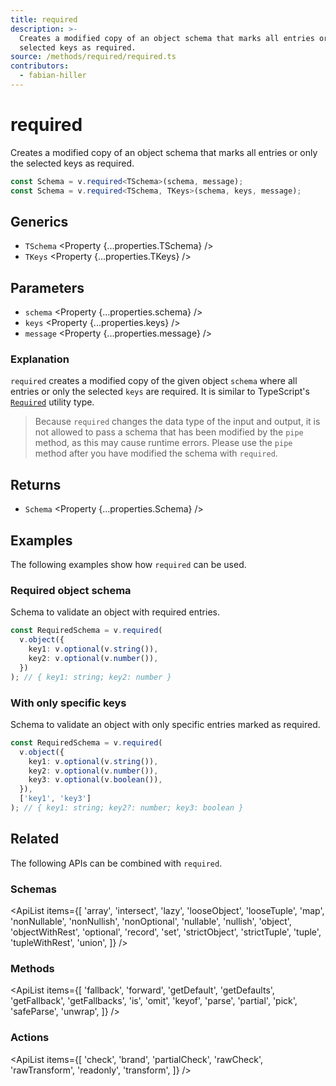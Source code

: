 ```yaml
---
title: required
description: >-
  Creates a modified copy of an object schema that marks all entries or only the
  selected keys as required.
source: /methods/required/required.ts
contributors:
  - fabian-hiller
---
```



# required

Creates a modified copy of an object schema that marks all entries or only the selected keys as required.

```ts
const Schema = v.required<TSchema>(schema, message);
const Schema = v.required<TSchema, TKeys>(schema, keys, message);
```

## Generics

- `TSchema` <Property {...properties.TSchema} />
- `TKeys` <Property {...properties.TKeys} />

## Parameters

- `schema` <Property {...properties.schema} />
- `keys` <Property {...properties.keys} />
- `message` <Property {...properties.message} />

### Explanation

`required` creates a modified copy of the given object `schema` where all entries or only the selected `keys` are required. It is similar to TypeScript's [`Required`](https://www.typescriptlang.org/docs/handbook/utility-types.html#requiredtype) utility type.

> Because `required` changes the data type of the input and output, it is not allowed to pass a schema that has been modified by the <Link href='../pipe/'>`pipe`</Link> method, as this may cause runtime errors. Please use the <Link href='../pipe/'>`pipe`</Link> method after you have modified the schema with `required`.

## Returns

- `Schema` <Property {...properties.Schema} />

## Examples

The following examples show how `required` can be used.

### Required object schema

Schema to validate an object with required entries.

```ts
const RequiredSchema = v.required(
  v.object({
    key1: v.optional(v.string()),
    key2: v.optional(v.number()),
  })
); // { key1: string; key2: number }
```

### With only specific keys

Schema to validate an object with only specific entries marked as required.

```ts
const RequiredSchema = v.required(
  v.object({
    key1: v.optional(v.string()),
    key2: v.optional(v.number()),
    key3: v.optional(v.boolean()),
  }),
  ['key1', 'key3']
); // { key1: string; key2?: number; key3: boolean }
```

## Related

The following APIs can be combined with `required`.

### Schemas

<ApiList
  items={[
    'array',
    'intersect',
    'lazy',
    'looseObject',
    'looseTuple',
    'map',
    'nonNullable',
    'nonNullish',
    'nonOptional',
    'nullable',
    'nullish',
    'object',
    'objectWithRest',
    'optional',
    'record',
    'set',
    'strictObject',
    'strictTuple',
    'tuple',
    'tupleWithRest',
    'union',
  ]}
/>

### Methods

<ApiList
  items={[
    'fallback',
    'forward',
    'getDefault',
    'getDefaults',
    'getFallback',
    'getFallbacks',
    'is',
    'omit',
    'keyof',
    'parse',
    'partial',
    'pick',
    'safeParse',
    'unwrap',
  ]}
/>

### Actions

<ApiList
  items={[
    'check',
    'brand',
    'partialCheck',
    'rawCheck',
    'rawTransform',
    'readonly',
    'transform',
  ]}
/>
